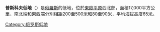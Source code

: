 '''普斯科夫低地'''（{{lang-ru|Псковская низменность}}）是[[俄羅斯|俄羅斯]]的低地，位於[[東歐平原|東歐平原]]西北部，面積17,000平方公里，南北端和東西端分別相距200至500米和80至90米，平均海拔高度65米。

{{Russia-geo-stub}}
[[Category:俄罗斯低地|Category:俄罗斯低地]]